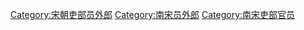 [[Category:宋朝吏部员外郎|Category:宋朝吏部员外郎]]
[[Category:南宋员外郎|Category:南宋员外郎]]
[[Category:南宋吏部官员|Category:南宋吏部官员]]